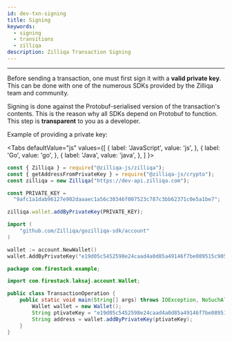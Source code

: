 ```yaml
---
id: dev-txn-signing
title: Signing
keywords:
  - signing
  - transitions
  - zilliqa
description: Zilliqa Transaction Signing
---
```


---

Before sending a transaction, one must first sign it with a **valid private key**. This can be done with one of the numerous SDKs provided by the Zilliqa team and community.

Signing is done against the Protobuf-serialised version of the transaction's contents. This is the reason why all SDKs depend on Protobuf to function. This step is **transparent** to you as a developer.

Example of providing a private key:


<Tabs
  defaultValue="js"
  values={[
    { label: 'JavaScript', value: 'js', },
    { label: 'Go', value: 'go', },
    { label: 'Java', value: 'java', },
  ]
}>
<TabItem value="js">

```js
const { Zilliqa } = require("@zilliqa-js/zilliqa");
const { getAddressFromPrivateKey } = require("@zilliqa-js/crypto");
const zilliqa = new Zilliqa("https://dev-api.zilliqa.com");

const PRIVATE_KEY =
  "9afc1a1dab96127e902daaaec1a56c30346f007523c787c3bb62371c0e5a1be7";

zilliqa.wallet.addByPrivateKey(PRIVATE_KEY);
```

</TabItem>
<TabItem value="go">

```go
import (
	"github.com/Zilliqa/gozilliqa-sdk/account"
)

wallet := account.NewWallet()
wallet.AddByPrivateKey("e19d05c5452598e24caad4a0d85a49146f7be089515c905ae6a19e8a578a6930")
```

</TabItem>
<TabItem value="java">

```java
package com.firestack.example;

import com.firestack.laksaj.account.Wallet;

public class TransactionOperation {
    public static void main(String[] args) throws IOException, NoSuchAlgorithmException {
        Wallet wallet = new Wallet();
        String ptivateKey = "e19d05c5452598e24caad4a0d85a49146f7be089515c905ae6a19e8a578a6930";
        String address = wallet.addByPrivateKey(ptivateKey);
    }
}
```

</TabItem>
</Tabs>
